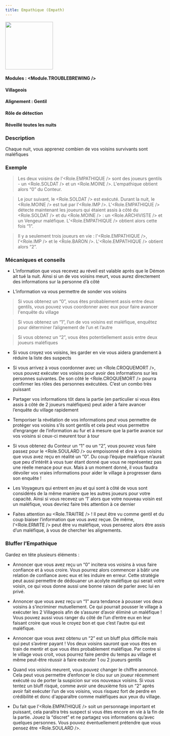 ```yaml
---
title: Empathique (Empath)
---
```



<img src='/img/blood-on-the-clocktower/roles/empathique.png' height='150' />

#### Modules : <Module.TROUBLEBREWING />
#### Villageois
#### Alignement : Gentil
#### Rôle de détection
#### Réveillé toutes les nuits

### Description
Chaque nuit, vous apprenez combien de vos voisins survivants sont maléfiques
 
### Exemple
> Les deux voisins de l'<Role.EMPATHIQUE /> sont des joueurs gentils - un <Role.SOLDAT /> et un <Role.MOINE />. L'empathique obtient alors “0” du Conteur.

> Le jour suivant, le <Role.SOLDAT /> est exécuté. Durant la nuit, le <Role.MOINE /> est tué par l’<Role.IMP />. L'<Role.EMPATHIQUE /> détecte maintenant les joueurs qui étaient assis à côté du <Role.SOLDAT /> et du <Role.MOINE /> : un <Role.ARCHIVISTE /> et un Vengeur maléfique. L’<Role.EMPATHIQUE /> obtient  alors cette fois “1”.

> Il y a seulement trois joueurs en vie : l'<Role.EMPATHIQUE />, l’<Role.IMP /> et le <Role.BARON />. L'<Role.EMPATHIQUE /> obtient alors “2”.
 
### Mécaniques et conseils

- L’information que vous recevez au réveil est valable après que le Démon ait tué la nuit. Ainsi si un de vos voisins meurt, vous aurez directement des informations sur la personne d’à côté

- L’information va vous permettre de sonder vos voisins 
> Si vous obtenez un “0”, vous êtes probablement assis entre deux gentils, vous pouvez vous coordonner avec eux pour faire avancer l'enquête du village

> Si vous obtenez un “1”, l’un de vos voisins est maléfique, enquêtez pour déterminer l’alignement de l’un et l’autre

> Si vous obtenez un “2”, vous êtes potentiellement assis entre deux joueurs maléfiques

- Si vous croyez vos voisins, les garder en vie vous aidera grandement à réduire la liste des suspects

- Si vous arrivez à vous coordonner avec un <Role.CROQUEMORT />, vous pouvez exécuter vos voisins pour avoir des informations sur les personnes suivantes. De son côté le <Role.CROQUEMORT /> pourra confirmer les rôles des personnes exécutées. C’est un combo très puissant

- Partager vos informations tôt dans la partie (en particulier si vous êtes assis à côté de 2 joueurs maléfiques) peut aider à faire avancer l’enquête du village rapidement

- Temporiser la révélation de vos informations peut vous permettre de protéger vos voisins s’ils sont gentils et cela peut vous permettre d’engranger de l’information au fur et à mesure que la partie avance sur vos voisins si ceux-ci meurent tour à tour

- Si vous obtenez du Conteur un “1” ou un “2”, vous pouvez vous faire passez pour le <Role.SOULARD /> ou empoisonné et dire à vos voisins que vous avez reçu en réalité un “0”. Du coup l’équipe maléfique n’aurait que peu d’intérêt à vous tuer étant donné que vous ne représentez pas une réelle menace pour eux. Mais à un moment donné, il vous faudra dévoiler vos vraies informations pour aider le village à progresser dans son enquête !

- Les Voyageurs qui entrent en jeu et qui sont à côté de vous sont considérés de la même manière que les autres joueurs pour votre capacité. Ainsi si vous recevez un ‘1’ alors que votre nouveau voisin est un maléfique, vous devriez faire très attention à ce dernier

- Faites attention au <Role.TRAITRE /> ! Il peut être vu comme gentil et du coup biaiser l’information que vous avez reçue. De même, l’<Role.ERMITE /> peut être vu maléfique, vous penserez alors être assis d’un maléfique, à vous de chercher les alignements.
 
### Bluffer l’Empathique
Gardez en tête plusieurs éléments :
- Annoncer que vous avez reçu un “0” incitera vos voisins à vous faire confiance et à vous croire. Vous pourrez alors commencer à bâtir une relation de confiance avec eux et les induire en erreur. Cette stratégie peut aussi permettre de dédouaner un acolyte maléfique qui serait votre voisin, ce qui vous donne aussi une bonne raison de parler avec lui en privé.

- Annoncer que vous avez reçu un “1” aura tendance à pousser vos deux voisins à s’incriminer mutuellement. Ce qui pourrait pousser le village à exécuter les 2 Villageois afin de s’assurer d’avoir éliminé un maléfique ! Vous pouvez aussi vous ranger du côté de l’un d’entre eux en leur faisant croire que vous le croyez bon et que c’est l’autre qui est maléfique. 

- Annoncer que vous avez obtenu un “2” est un bluff plus difficile mais qui peut s’avérer payant ! Vos deux voisins sauront que vous êtes en train de mentir et que vous êtes probablement maléfique. Par contre si le village vous croit, vous pourrez faire perdre du temps au village et même peut-être réussir à faire exécuter 1 ou 2 joueurs gentils

- Quand vos voisins meurent, vous pouvez changer le chiffre annoncé. Cela peut vous permettre d’enfoncer le clou sur un joueur récemment exécuté ou de porter la suspicion sur vos nouveaux voisins. Si vous tentez un bluff risqué, comme avoir une deuxième fois un “2” après avoir fait exécuter l’un de vos voisins, vous risquez fort de perdre en crédibilité et donc d'apparaître comme maléfiques aux yeux du village.

- Du fait que l’<Role.EMPATHIQUE /> soit un personnage important et puissant, cela paraîtra très suspect si vous êtes encore en vie à la fin de la partie. Jouez la “discret” et ne partagez vos informations qu’avec quelques personnes. Vous pouvez éventuellement prétendre que vous pensez être <Role.SOULARD />.

